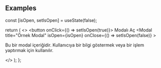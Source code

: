 
<Meta title="Components/Modal" component={Modal} />

<Description markdown={ModalDocContent} />

## Examples

  const [isOpen, setIsOpen] = useState(false);
  
  return (
    <>
      <button onClick={() => setIsOpen(true)}>
        Modalı Aç
      </button>
      <Modal 
        title="Örnek Modal" 
        isOpen={isOpen} 
        onClose={() => setIsOpen(false)}
      >
        <p>Bu bir modal içeriğidir. Kullanıcıya bir bilgi göstermek veya bir işlem yaptırmak için kullanılır.</p>
      </Modal>
    </>
  );
};

<Canvas>
  <Story name="Default">
    <ModalExample />
  </Story>
</Canvas> 